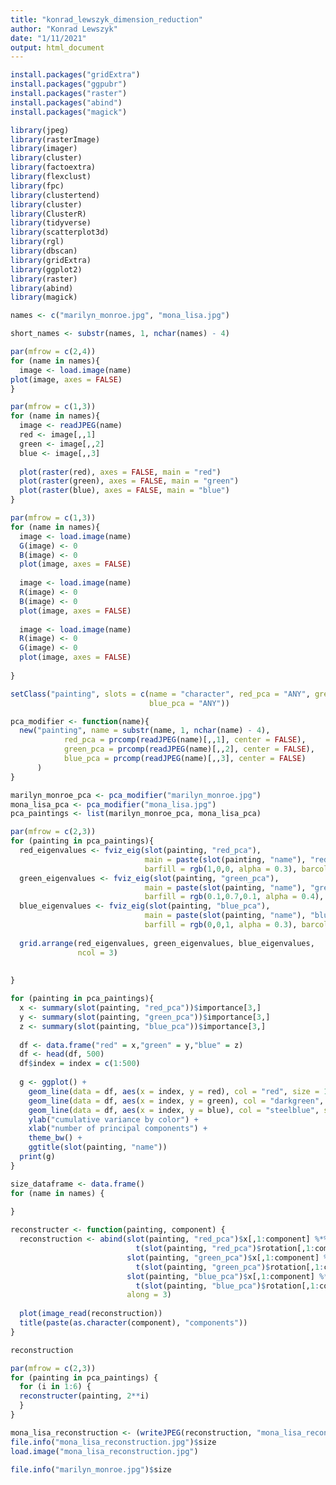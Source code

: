 ---
title: "konrad_lewszyk_dimension_reduction"
author: "Konrad Lewszyk"
date: "1/11/2021"
output: html_document
---
```{r}
install.packages("gridExtra")
install.packages("ggpubr")
install.packages("raster")
install.packages("abind")
install.packages("magick")
```


```{r}
library(jpeg)
library(rasterImage)
library(imager)
library(cluster)
library(factoextra)
library(flexclust)
library(fpc)
library(clustertend)
library(cluster)
library(ClusterR)
library(tidyverse)
library(scatterplot3d)
library(rgl)
library(dbscan)
library(gridExtra)
library(ggplot2)
library(raster)
library(abind)
library(magick)
```

```{r}
names <- c("marilyn_monroe.jpg", "mona_lisa.jpg")
```

```{r}
short_names <- substr(names, 1, nchar(names) - 4)
```

```{r}
par(mfrow = c(2,4))
for (name in names){
  image <- load.image(name)
plot(image, axes = FALSE)
}
```
```{r}
par(mfrow = c(1,3))
for (name in names){
  image <- readJPEG(name)
  red <- image[,,1]
  green <- image[,,2]
  blue <- image[,,3]
  
  plot(raster(red), axes = FALSE, main = "red")
  plot(raster(green), axes = FALSE, main = "green")
  plot(raster(blue), axes = FALSE, main = "blue")
}
```

```{r}
par(mfrow = c(1,3))
for (name in names){
  image <- load.image(name)
  G(image) <- 0
  B(image) <- 0
  plot(image, axes = FALSE)
  
  image <- load.image(name)
  R(image) <- 0
  B(image) <- 0
  plot(image, axes = FALSE)
  
  image <- load.image(name)
  R(image) <- 0
  G(image) <- 0
  plot(image, axes = FALSE)
  
}
```


```{r}
setClass("painting", slots = c(name = "character", red_pca = "ANY", green_pca = "ANY",
                               blue_pca = "ANY"))
```

```{r}
pca_modifier <- function(name){
  new("painting", name = substr(name, 1, nchar(name) - 4), 
            red_pca = prcomp(readJPEG(name)[,,1], center = FALSE),
            green_pca = prcomp(readJPEG(name)[,,2], center = FALSE),
            blue_pca = prcomp(readJPEG(name)[,,3], center = FALSE)
      )
}
```

```{r}
marilyn_monroe_pca <- pca_modifier("marilyn_monroe.jpg")
mona_lisa_pca <- pca_modifier("mona_lisa.jpg")
pca_paintings <- list(marilyn_monroe_pca, mona_lisa_pca)
```

```{r}
par(mfrow = c(2,3))
for (painting in pca_paintings){
  red_eigenvalues <- fviz_eig(slot(painting, "red_pca"), 
                              main = paste(slot(painting, "name"), "red"), 
                              barfill = rgb(1,0,0, alpha = 0.3), barcolor = "black")
  green_eigenvalues <- fviz_eig(slot(painting, "green_pca"), 
                              main = paste(slot(painting, "name"), "green"), 
                              barfill = rgb(0.1,0.7,0.1, alpha = 0.4), barcolor = "black")
  blue_eigenvalues <- fviz_eig(slot(painting, "blue_pca"), 
                              main = paste(slot(painting, "name"), "blue"), 
                              barfill = rgb(0,0,1, alpha = 0.3), barcolor = "black")
  
  grid.arrange(red_eigenvalues, green_eigenvalues, blue_eigenvalues, 
               ncol = 3)
  
  
}
```

```{r}
for (painting in pca_paintings){
  x <- summary(slot(painting, "red_pca"))$importance[3,]
  y <- summary(slot(painting, "green_pca"))$importance[3,]
  z <- summary(slot(painting, "blue_pca"))$importance[3,]
  
  df <- data.frame("red" = x,"green" = y,"blue" = z)
  df <- head(df, 500)
  df$index = index = c(1:500)
  
  g <- ggplot() +
    geom_line(data = df, aes(x = index, y = red), col = "red", size = 1) +
    geom_line(data = df, aes(x = index, y = green), col = "darkgreen", size = 1) +
    geom_line(data = df, aes(x = index, y = blue), col = "steelblue", size = 1) +
    ylab("cumulative variance by color") +
    xlab("number of principal components") +
    theme_bw() +
    ggtitle(slot(painting, "name"))
  print(g)
}
```
```{r}
size_dataframe <- data.frame()
for (name in names) {
  
}
```


```{r}
reconstructer <- function(painting, component) {
  reconstruction <- abind(slot(painting, "red_pca")$x[,1:component] %*% 
                            t(slot(painting, "red_pca")$rotation[,1:component]),
                          slot(painting, "green_pca")$x[,1:component] %*% 
                            t(slot(painting, "green_pca")$rotation[,1:component]),
                          slot(painting, "blue_pca")$x[,1:component] %*%
                            t(slot(painting, "blue_pca")$rotation[,1:component]),
                          along = 3)
  
  plot(image_read(reconstruction))
  title(paste(as.character(component), "components"))
}
```

```{r}
reconstruction

```


```{r}
par(mfrow = c(2,3))
for (painting in pca_paintings) {
  for (i in 1:6) {
  reconstructer(painting, 2**i)
  }
}
```

```{r}
mona_lisa_reconstruction <- (writeJPEG(reconstruction, "mona_lisa_reconstruction.jpg"))
file.info("mona_lisa_reconstruction.jpg")$size
load.image("mona_lisa_reconstruction.jpg")
```






```{r}
file.info("marilyn_monroe.jpg")$size
```

```{r}

```









